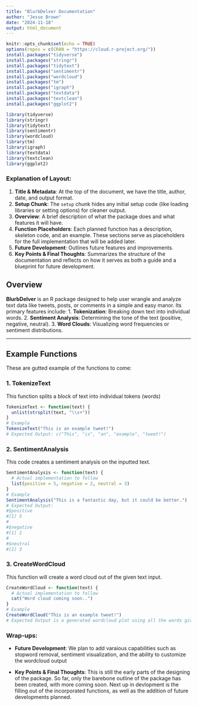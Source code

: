 ```yaml
---
title: "BlurbDelver Documentation"
author: "Jesse Brown"
date: "2024-11-18"
output: html_document
---
```


```r
knitr::opts_chunk$set(echo = TRUE)
options(repos = c(CRAN = "https://cloud.r-project.org/"))
install.packages("tidyverse")
install.packages("stringr")
install.packages("tidytext")
install.packages("sentimentr")
install.packages("wordcloud")
install.packages("tm")
install.packages("igraph")
install.packages("textdata")
install.packages("textclean")
install.packages("ggplot2")

library(tidyverse)
library(stringr)
library(tidytext)
library(sentimentr)
library(wordcloud)
library(tm)
library(igraph)
library(textdata)
library(textclean)
library(ggplot2)
```

### Explanation of Layout:
1. **Title & Metadata**: At the top of the document, we have the title, author, date, and output format.
2. **Setup Chunk**: The `setup` chunk hides any initial setup code (like loading libraries or setting options) for cleaner output.
3. **Overview**: A brief description of what the package does and what features it will have.
4. **Function Placeholders**: Each planned function has a description, skeleton code, and an example. These sections serve as placeholders for the full implementation that will be added later.
5. **Future Development**: Outlines future features and improvements.
6. **Key Points & Final Thoughts**: Summarizes the structure of the documentation and reflects on how it serves as both a guide and a blueprint for future development.

## Overview

**BlurbDelver** is an R package designed to help user wrangle and analyze text data like tweets, posts, or comments in a simple and easy manor. Its primary features include:
1. **Tokenization**: Breaking down text into individual words.
2. **Sentiment Analysis**: Determining the tone of the text (positive, negative, neutral).
3. **Word Clouds**: Visualizing word frequencies or sentiment distributions.

---


## Example Functions
These are gutted example of the functions to come:

### **1. TokenizeText**
This function splits a block of text into individual tokens (words)
```r
TokenizeText <- function(text) {
  unlist(strsplit(text, "\\s+"))
}
# Example
TokenizeText("This is an example tweet!")
# Expected Output: c("This", "is", "an", "example", "tweet!")
```

### **2. SentimentAnalysis**
This code creates a sentiment analysis on the inputted text.

```r
SentimentAnalysis <- function(text) {
  # Actual implementation to follow
  list(positive = 5, negative = 2, neutral = 3)
}
# Example
SentimentAnalysis("This is a fantastic day, but it could be better.")
# Expected Output: 
#$positive
#[1] 5
#
#$negative
#[1] 2
#
#$neutral
#[1] 3

```

### **3. CreateWordCloud**
This function will create a word cloud out of the given text input.

```r
CreateWordCloud <- function(text) {
  # Actual implementation to follow
  cat("Word cloud coming soon..")
}
# Example
CreateWordCloud("This is an example tweet!")
# Expected Output is a generated wordcloud plot using all the words given, and showing a bigger word for the ones that are more commonly used. 
```

### Wrap-ups:

- **Future Development**: We plan to add varaious capabilities such as stopword removal, sentiment visualization, and the ability to customize the wordcloud output

- **Key Points & Final Thoughts**: This is still the early parts of the designing of the package. So far, only the barebone outline of the package has been created, with more coming soon. Next up in devlopment is the filling out of the incorporated functions, as well as the addition of future developments planned. 
